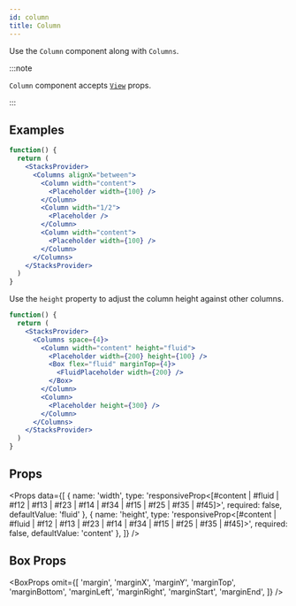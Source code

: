 ```yaml
---
id: column
title: Column
---
```



Use the `Column` component along with `Columns`.

:::note

`Column` component accepts [`View`](https://reactnative.dev/docs/view) props.

:::

## Examples

```jsx live
function() {
  return (
    <StacksProvider>
      <Columns alignX="between">
        <Column width="content">
          <Placeholder width={100} />
        </Column>
        <Column width="1/2">
          <Placeholder />
        </Column>
        <Column width="content">
          <Placeholder width={100} />
        </Column>
      </Columns>
    </StacksProvider>
  )
}
```

Use the `height` property to adjust the column height against other columns.

```jsx live
function() {
  return (
    <StacksProvider>
      <Columns space={4}>
        <Column width="content" height="fluid">
          <Placeholder width={200} height={100} />
          <Box flex="fluid" marginTop={4}>
            <FluidPlaceholder width={200} />
          </Box>
        </Column>
        <Column>
          <Placeholder height={300} />
        </Column>
      </Columns>
    </StacksProvider>
  )
}

```

## Props

<Props
  data={[
    {
      name: 'width',
      type: 'responsiveProp<[#content | #fluid | #f12 | #f13 | #f23 | #f14 | #f34 | #f15 | #f25 | #f35 | #f45]>',
      required: false,
      defaultValue: 'fluid'
    },
    {
      name: 'height',
      type: 'responsiveProp<[#content | #fluid | #f12 | #f13 | #f23 | #f14 | #f34 | #f15 | #f25 | #f35 | #f45]>',
      required: false,
      defaultValue: 'content'
    },
  ]}
/>


## Box Props

<BoxProps omit={[
  'margin',
  'marginX',
  'marginY',
  'marginTop',
  'marginBottom',
  'marginLeft',
  'marginRight',
  'marginStart',
  'marginEnd',
]} />
